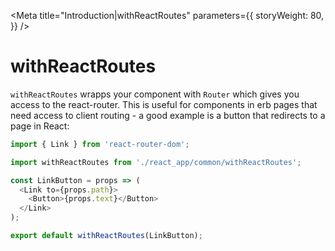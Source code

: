 
<Meta
  title="Introduction|withReactRoutes"
  parameters={{
    storyWeight: 80,
  }}
/>

# withReactRoutes

`withReactRoutes` wrapps your component with `Router` which gives you access to the react-router. This is useful for components in erb pages that need access to client routing - a good example is a button that redirects to a page in React:

```js
import { Link } from 'react-router-dom';

import withReactRoutes from './react_app/common/withReactRoutes';

const LinkButton = props => (
  <Link to={props.path}>
    <Button>{props.text}</Button>
  </Link>
);

export default withReactRoutes(LinkButton);
```
